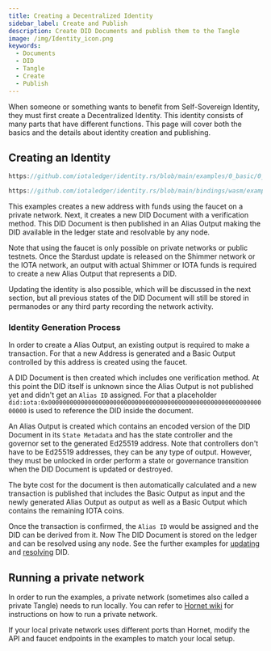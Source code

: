 ```yaml
---
title: Creating a Decentralized Identity
sidebar_label: Create and Publish
description: Create DID Documents and publish them to the Tangle
image: /img/Identity_icon.png
keywords:
  - Documents
  - DID
  - Tangle
  - Create
  - Publish
---
```



When someone or something wants to benefit from Self-Sovereign Identity, they must first create a Decentralized Identity. This identity consists of many parts that have different functions. This page will cover both the basics and the details about identity creation and publishing.

## Creating an Identity

<Tabs groupId="language" queryString>
<TabItem value="rust" label="Rust">

```rust reference
https://github.com/iotaledger/identity.rs/blob/main/examples/0_basic/0_create_did.rs
```

</TabItem>
<TabItem value="typescript-node" label="Typescript (Node.js)">

```ts reference
https://github.com/iotaledger/identity.rs/blob/main/bindings/wasm/examples/src/0_basic/0_create_did.ts
```

</TabItem>
</Tabs>

This examples creates a new address with funds using the faucet on a private network. Next, it creates a new DID Document with a verification method. This DID Document is then published in an Alias Output making the DID available in the ledger state and resolvable by any node.

Note that using the faucet is only possible on private networks or public testnets. Once the Stardust update is released on the Shimmer network or the IOTA network, an output with actual Shimmer or IOTA funds is required to create a new Alias Output that represents a DID.

Updating the identity is also possible, which will be discussed in the next section, but all previous states of the DID Document will still be stored in permanodes or any third party recording the network activity.

### Identity Generation Process

In order to create a Alias Output, an existing output is required to make a transaction. For that a new Address is generated and a Basic Output controlled by this address is created using the faucet.

A DID Document is then created which includes one verification method. At this point the DID itself is unknown since the Alias Output is not published yet and didn't get an `Alias ID` assigned. For that a placeholder `did:iota:0x0000000000000000000000000000000000000000000000000000000000000000` is used to reference the DID inside the document.

An Alias Output is created which contains an encoded version of the DID Document in its `State Metadata` and has the state controller and the governor set to the generated Ed25519 address. Note that controllers don't have to be Ed25519 addresses, they can be any type of output. However, they must be unlocked in order perform a state or governance transition when the DID Document is updated or destroyed.

The byte cost for the document is then automatically calculated and a new transaction is published that includes the Basic Output as input and the newly generated Alias Output as output as well as a Basic Output which contains the remaining IOTA coins.

Once the transaction is confirmed, the `Alias ID` would be assigned and the DID can be derived from it. Now The DID Document is stored on the ledger and can be resolved using any node. See the further examples for [updating](./update.mdx) and [resolving](./resolve.mdx) DID.

## Running a private network

In order to run the examples, a private network (sometimes also called a private Tangle) needs to run locally. You can refer to [Hornet wiki](https://github.com/iotaledger/hornet/tree/develop/private_tangle) for instructions on how to run a private network.

If your local private network uses different ports than Hornet, modify the API and faucet endpoints in the examples to match your local setup.
